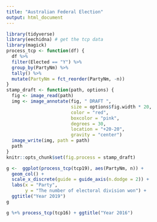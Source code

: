 ```yaml
---
title: "Australian Federal Election"
output: html_document
---
```


```r
library(tidyverse)
library(eechidna) # get the tcp data
library(magick)
process_tcp <- function(df) {
  df %>% 
  filter(Elected == "Y") %>% 
  group_by(PartyNm) %>% 
  tally() %>% 
  mutate(PartyNm = fct_reorder(PartyNm, -n))
}
stamp_draft <- function(path, options) {
  fig <- image_read(path)
  img <- image_annotate(fig, " DRAFT ", 
                        size = options$fig.width * 20, 
                        color = "red", 
                        boxcolor = "pink",
                        degrees = 30, 
                        location = "+20-20", 
                        gravity = "center")
  image_write(img, path = path)
  path
}
knitr::opts_chunk$set(fig.process = stamp_draft)
```


```r
g <-  ggplot(process_tcp(tcp19), aes(PartyNm, n)) + 
  geom_col() + 
  scale_x_discrete(guide = guide_axis(n.dodge = 2)) + 
  labs(x = "Party", 
       y = "The number of electoral division won") + 
  ggtitle("Year 2019")
g
```

```r
g %+% process_tcp(tcp16) + ggtitle("Year 2016")
```
